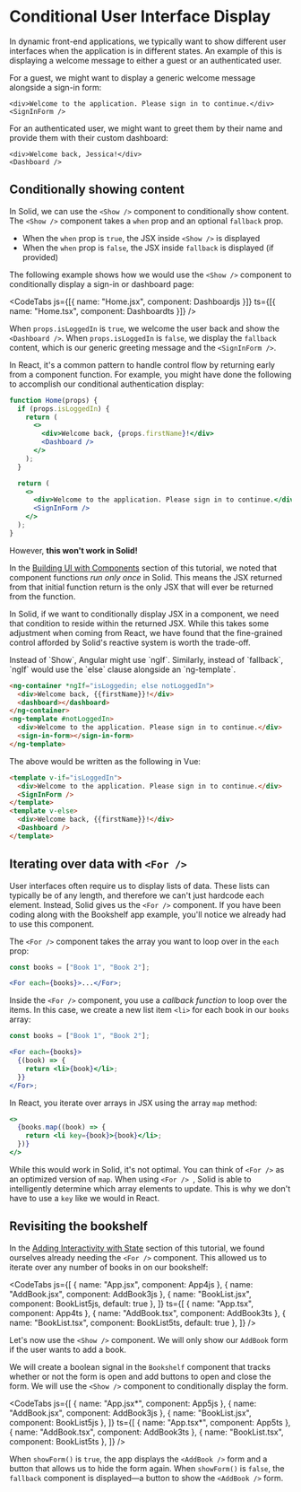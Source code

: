 
<title>Conditional UI Display</title>

# Conditional User Interface Display

In dynamic front-end applications, we typically want to show different user interfaces when the application is in different states. An example of this is displaying a welcome message to either a guest or an authenticated user.

For a guest, we might want to display a generic welcome message alongside a sign-in form:

```tsx
<div>Welcome to the application. Please sign in to continue.</div>
<SignInForm />
```

For an authenticated user, we might want to greet them by their name and provide them with their custom dashboard:

```tsx
<div>Welcome back, Jessica!</div>
<Dashboard />
```

## Conditionally showing content

In Solid, we can use the `<Show />` component to conditionally show content. The `<Show />` component takes a `when` prop and an optional `fallback` prop.

- When the `when` prop is `true`, the JSX inside `<Show />` is displayed
- When the `when` prop is `false`, the JSX inside `fallback` is displayed (if provided)

The following example shows how we would use the `<Show />` component to conditionally display a sign-in or dashboard page:

<CodeTabs
  js={[{ name: "Home.jsx", component: Dashboardjs }]}
  ts={[{ name: "Home.tsx", component: Dashboardts }]}
/>

When `props.isLoggedIn` is `true`, we welcome the user back and show the `<Dashboard />`. When `props.isLoggedIn` is `false`, we display the `fallback` content, which is our generic greeting message and the `<SignInForm />`.

<FrameworkAside framework="react">
In React, it's a common pattern to handle control flow by returning early from a component function. For example, you might have done the following to accomplish our conditional authentication display:

```jsx
function Home(props) {
  if (props.isLoggedIn) {
    return (
      <>
        <div>Welcome back, {props.firstName}!</div>
        <Dashboard />
      </>
    );
  }

  return (
    <>
      <div>Welcome to the application. Please sign in to continue.</div>
      <SignInForm />
    </>
  );
}
```

However, **this won't work in Solid!**

In the [Building UI with Components](../building-ui-with-components) section of this tutorial, we noted that component functions _run only once_ in Solid. This means the JSX returned from that initial function return is the only JSX that will ever be returned from the function.

In Solid, if we want to conditionally display JSX in a component, we need that condition to reside within the returned JSX. While this takes some adjustment when coming from React, we have found that the fine-grained control afforded by Solid's reactive system is worth the trade-off.

</FrameworkAside>
<FrameworkAside framework="angular">
Instead of `Show`, Angular might use `ngIf`. Similarly,  instead of `fallback`, `ngIf` would use the `else` clause alongside
an `ng-template`.

```html
<ng-container *ngIf="isLoggedin; else notLoggedIn">
  <div>Welcome back, {{firstName}}!</div>
  <dashboard></dashboard>
</ng-container>
<ng-template #notLoggedIn>
  <div>Welcome to the application. Please sign in to continue.</div>
  <sign-in-form></sign-in-form>
</ng-template>
```

</FrameworkAside>
<FrameworkAside framework="vue">

The above would be written as the following in Vue:

```html
<template v-if="isLoggedIn">
  <div>Welcome to the application. Please sign in to continue.</div>
  <SignInForm />
</template>
<template v-else>
  <div>Welcome back, {{firstName}}!</div>
  <Dashboard />
</template>
```

</FrameworkAside>

## Iterating over data with `<For />`

User interfaces often require us to display lists of data. These lists can typically be of any length, and therefore we can't just hardcode each element. Instead, Solid gives us the `<For />` component. If you have been coding along with the Bookshelf app example, you'll notice we already had to use this component.

The `<For />` component takes the array you want to loop over in the `each` prop:

```jsx
const books = ["Book 1", "Book 2"];

<For each={books}>...</For>;
```

Inside the `<For />` component, you use a _callback function_ to loop over the items. In this case, we create a new list item `<li>` for each book in our `books` array:

```jsx
const books = ["Book 1", "Book 2"];

<For each={books}>
  {(book) => {
    return <li>{book}</li>;
  }}
</For>;
```

<FrameworkAside framework="react">

In React, you iterate over arrays in JSX using the array `map` method:

```jsx
<>
  {books.map((book) => {
    return <li key={book}>{book}</li>;
  })}
</>
```

While this would work in Solid, it's not optimal. You can think of `<For />` as an optimized version of `map`. When using `<For /> `, Solid is able to intelligently determine which array elements to update. This is why we don't have to use a `key` like we would in React.

</FrameworkAside>

## Revisiting the bookshelf

In the [Adding Interactivity with State](../adding-interactivity-with-state) section of this tutorial, we found ourselves already needing the `<For />` component. This allowed us to iterate over any number of books in on our bookshelf:

<CodeTabs
  js={[
    { name: "App.jsx", component: App4js },
    { name: "AddBook.jsx", component: AddBook3js },
    { name: "BookList.jsx", component: BookList5js, default: true },
  ]}
  ts={[
    { name: "App.tsx", component: App4ts },
    { name: "AddBook.tsx", component: AddBook3ts },
    { name: "BookList.tsx", component: BookList5ts, default: true },
  ]}
/>

Let's now use the `<Show />` component. We will only show our `AddBook` form if the user wants to add a book.

We will create a boolean signal in the `Bookshelf` component that tracks whether or not the form is open and add buttons to open and close the form. We will use the `<Show />` component to conditionally display the form.

<CodeTabs
  js={[
    { name: "App.jsx*", component: App5js },
    { name: "AddBook.jsx", component: AddBook3js },
    { name: "BookList.jsx", component: BookList5js },
  ]}
  ts={[
    { name: "App.tsx*", component: App5ts },
    { name: "AddBook.tsx", component: AddBook3ts },
    { name: "BookList.tsx", component: BookList5ts },
  ]}
/>

When `showForm()` is `true`, the app displays the `<AddBook />` form and a button that allows us to hide the form again. When `showForm()` is `false`, the `fallback` component is displayed&mdash;a button to show the `<AddBook />` form.

<BasicBookshelfShow name="Solid" />

<PrevNextSection>
  <PrevSection
    title="Adding Interactivity with State"
    href="../adding-interactivity-with-state"
  />
  <NextSection title="Fetching Data" href="../fetching-data" />
</PrevNextSection>